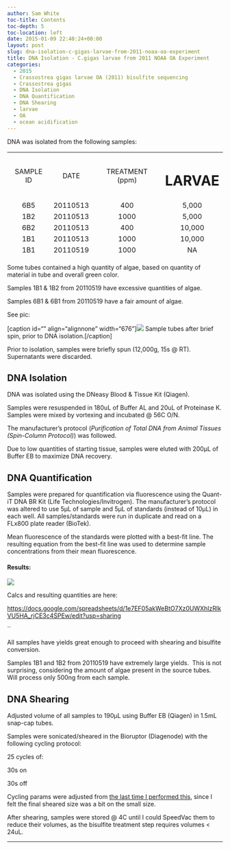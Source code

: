 ```yaml
---
author: Sam White
toc-title: Contents
toc-depth: 5
toc-location: left
date: 2015-01-09 22:40:24+00:00
layout: post
slug: dna-isolation-c-gigas-larvae-from-2011-noaa-oa-experiment
title: DNA Isolation - C.gigas larvae from 2011 NOAA OA Experiment
categories:
  - 2015
  - Crassostrea gigas larvae OA (2011) bisulfite sequencing
  - Crassostrea gigas
  - DNA Isolation
  - DNA Quantification
  - DNA Shearing
  - larvae
  - OA
  - ocean acidification
---
```


DNA was isolated from the following samples:
<table width="263" style="height: 244px;" >
<tbody >
<tr >

<td style="text-align: center;" >SAMPLE ID
</td>

<td style="text-align: center;" >DATE
</td>

<td style="text-align: center;" >TREATMENT (ppm)
</td>

<td style="text-align: center;" ># LARVAE
</td>
</tr>
<tr >

<td style="text-align: center;" >6B5
</td>

<td style="text-align: center;" >20110513
</td>

<td style="text-align: center;" >400
</td>

<td style="text-align: center;" >5,000
</td>
</tr>
<tr >

<td style="text-align: center;" >1B2
</td>

<td style="text-align: center;" >20110513
</td>

<td style="text-align: center;" >1000
</td>

<td style="text-align: center;" >5,000
</td>
</tr>
<tr >

<td style="text-align: center;" >6B2
</td>

<td style="text-align: center;" >20110513
</td>

<td style="text-align: center;" >400
</td>

<td style="text-align: center;" >10,000
</td>
</tr>
<tr >

<td style="text-align: center;" >1B1
</td>

<td style="text-align: center;" >20110513
</td>

<td style="text-align: center;" >1000
</td>

<td style="text-align: center;" >10,000
</td>
</tr>
<tr >

<td style="text-align: center;" >1B1
</td>

<td style="text-align: center;" >20110519
</td>

<td style="text-align: center;" >1000
</td>

<td style="text-align: center;" >NA
</td>
</tr>
<tr >

<td style="text-align: center;" >1B2
</td>

<td style="text-align: center;" >20110519
</td>

<td style="text-align: center;" >1000
</td>

<td style="text-align: center;" >NA
</td>
</tr>
<tr >

<td style="text-align: center;" >6B2
</td>

<td style="text-align: center;" >20110519
</td>

<td style="text-align: center;" >400
</td>

<td style="text-align: center;" >NA
</td>
</tr>
<tr >

<td style="text-align: center;" >6B1
</td>

<td style="text-align: center;" >20110519
</td>

<td style="text-align: center;" >400
</td>

<td style="text-align: center;" >NA
</td>
</tr>
</tbody>
</table>


Some tubes contained a high quantity of algae, based on quantity of material in tube and overall green color.

Samples 1B1 & 1B2 from 20110519 have excessive quantities of algae.

Samples 6B1 & 6B1 from 20110519 have a fair amount of algae.

See pic:



[caption id="" align="alignnone" width="676"]![](https://eagle.fish.washington.edu/Arabidopsis/20150109%20-%20Gigas_Larvae_OA_tubes.JPG) Sample tubes after brief spin, prior to DNA isolation.[/caption]

Prior to isolation, samples were briefly spun (12,000g, 15s @ RT). Supernatants were discarded.






## DNA Isolation


DNA was isolated using the DNeasy Blood & Tissue Kit (Qiagen).

Samples were resuspended in 180uL of Buffer AL and 20uL of Proteinase K. Samples were mixed by vortexing and incubated @ 56C O/N.

The manufacturer's protocol (_Purification of Total DNA from Animal Tissues (Spin-Column Protocol)_) was followed.

Due to low quantities of starting tissue, samples were eluted with 200μL of Buffer EB to maximize DNA recovery.




## DNA Quantification


Samples were prepared for quantification via fluorescence using the Quant-iT DNA BR Kit (Life Technologies/Invitrogen). The manufacturer's protocol was altered to use 5μL of sample and 5μL of standards (instead of 10μL) in each well. All samples/standards were run in duplicate and read on a FLx800 plate reader (BioTek).

Mean fluorescence of the standards were plotted with a best-fit line. The resulting equation from the best-fit line was used to determine sample concentrations from their mean fluorescence.




#### Results:


![](https://eagle.fish.washington.edu/Arabidopsis/20150109%20-%20CgigasOAquantsEquation.jpg)

Calcs and resulting quantities are here:

[https://docs.google.com/spreadsheets/d/1e7EF05akWeBtO7Xz0UWXhIzRlkVU5HA_rjCE3c4SPEw/edit?usp=sharing](https://docs.google.com/spreadsheets/d/1e7EF05akWeBtO7Xz0UWXhIzRlkVU5HA_rjCE3c4SPEw/edit?usp=sharing)

``



All samples have yields great enough to proceed with shearing and bisulfite conversion.

Samples 1B1 and 1B2 from 20110519 have extremely large yields.  This is not surprising, considering the amount of algae present in the source tubes.  Will process only 500ng from each sample.






## DNA Shearing


Adjusted volume of all samples to 190μL using Buffer EB (Qiagen) in 1.5mL snap-cap tubes.

Samples were sonicated/sheared in the Bioruptor (Diagenode) with the following cycling protocol:

25 cycles of:

30s on

30s off

Cycling params were adjusted from [the last time I performed this](../../2014/2014-11-26-dna-shearing-lsu-c-virginica-oil-spill-gdna/index.qmd), since I felt the final sheared size was a bit on the small size.

After shearing, samples were stored @ 4C until I could SpeedVac them to reduce their volumes, as the bisulfite treatment step requires volumes < 24uL.



* * *




